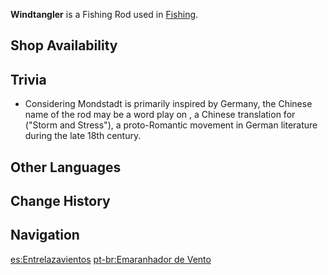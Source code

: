 {{Item Infobox
|id           = 200901
|image        = Item Windtangler.png
|type         = Fishing Rods
|invCategory  = Gadgets
|rarity       = 4
|effect       = If you can stay within the Ideal Tension Zone while fishing, this rod will shorten the time in which fish will struggle by a stable amount and increase your chances of success. This effect only works in [[Mondstadt]].
|description  = If you can stay within the Ideal Tension Zone while fishing, this rod will shorten the time in which fish will struggle by a stable amount and increase your chances of success. This effect only works in [[Mondstadt]].
A long, bright, transparent rod created by a poet from Mondstadt. To help borrow the power of Anemo to help raise the rod, the poet rather ingeniously designed a fishing reel made from the leaves of [[Windwheel Aster]]s, which also imparts a certain romanticism of "lingering in the wind" to this device. But perhaps there were issues in the handiwork or in the design itself, for the finalized product could not spin as freely as expected. Perhaps this is what they call "the chasm between professions?"
|reusable     = Yes
|usage        = Fishing
|memento       = No
|source1      = [[Mondstadt Fishing Association]]
}}
'''Windtangler''' is a Fishing Rod used in [[Fishing]].

==Shop Availability==
{{Shop Availability|currency=Fish}}

==Trivia==
*Considering Mondstadt is primarily inspired by Germany, the Chinese name of the rod {{Lang|Wind-Tangle|zh=风缠|zh_rm=Fēngchán}} may be a word play on {{Lang|Storm-Charge|zh=狂飙突进|zh_rm=Kuángbiāo Tūjìn}}, a Chinese translation for {{w|Sturm und Drang}} ("Storm and Stress"), a proto-Romantic movement in German literature during the late 18th century.

==Other Languages==
{{Other Languages
|en      = Windtangler
|zhs     = 风缠
|zhs_rm  = Fēngchán
|zht     = 風纏
|zht_rm  = Fēngchán
|zh_tl   = Wind-Tangle
|ja      = ウィンドウェア
|ja_rm   = Windo Wea
|ja_tl   = Wind Wear
|ko      = 휘감는 바람
|ko_rm   = Hwigamneun Baram
|ko_tl   = Tangling Wind
|es      = Entrelazavientos
|es_tl   = Windtangler
|fr      = Moulinevent
|fr_tl   = Windreeler
|ru      = Переплетение ветров
|ru_tl   = 
|th      = Windtangler
|vi      = Cần Câu Gió Thoảng
|vi_tl   = 
|de      = Windumarmung
|de_tl   = Wind Hug
|id      = Windtangler
|pt      = Emaranhador do Vento
|pt_tl   = 
}}

==Change History==
{{Change History|2.1}}

==Navigation==
{{Gadget Navbox}}

[[es:Entrelazavientos]]
[[pt-br:Emaranhador de Vento]]